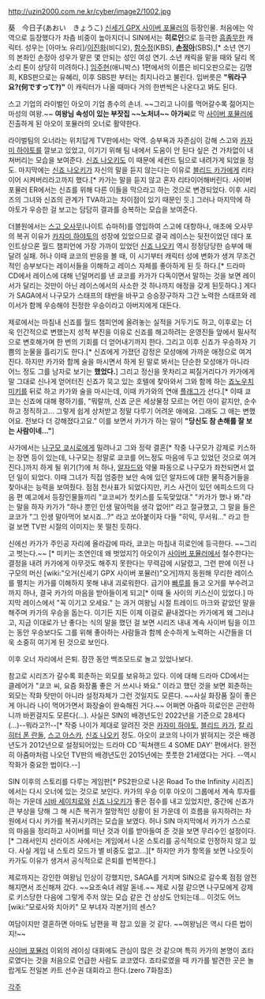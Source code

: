 http://uzin2000.com.ne.kr/cyber/image2/1002.jpg

葵　今日子(あおい　きょうこ)
[[신세기 GPX 사이버 포뮬러]]의 등장인물. 처음에는 악역으로 등장했다가 차츰 비중이 높아지더니 SIN에서는 '''히로인'''으로 등극한 [[흠좀무]]한 캐릭터.
성우는 [아마노 유리]/[[이진화]](비디오), [[함수정]](KBS), '''[[손정아]]'''(SBS),[* 소년 연기의 본좌인 손정아 성우가 맡은 몇 안되는 성인 여성 연기. 소년 캐릭을 맡을 때와 달리 목소리 톤이 상당히 미려하다.] [[임주현]](애니박스)
1편에서의 이름은 비디오판으로는 김명희, KBS판으로는 유혜리, 이후 SBS판 부터는 최지나라고 불린다. 입버릇은 '''"뭐라구요?(何ですって?)"''' 이 캐릭터가 나올 때마다 거의 한번씩은 나온다고 봐도 된다.

스고 기업의 라이벌인 아오이 기업 총수의 손녀. ~~그리고 나이를 먹어갈수록 젊어지는 마성의 여왕.~~
'''여왕님 속성이 있는 부잣집 ~~노처녀~~ 아가씨'''로 막 [[사이버 포뮬러]]에 진출하게 된 아오이 포뮬러의 오너로 활약한다.

라이벌팀의 오너라는 위치답게 TV판에서는 악역. 승부욕과 자존심이 강해 스고와 [[카자미 하야토]]를 깔보고 있었고, 이기기 위해 팀 내에서 도움이 안 된다 싶은 건 가차없이 내쳐버리는 모습을 보여준다. [[신죠 나오키]]도 이 때문에 세컨드 팀으로 내려가게 되었을 정도. 마지막에는 [[신죠 나오키]]가 자신의 말을 듣지 않는다는 이유로 [[블리드 카가]]에게 리타이어 시켜버리라고까지 했다.[* 카가는 말을 듣지 않고 혼자 리타이어해버린다. 사이버 포뮬러 ER에서는 신죠를 위해 다른 이들을 막으라고 하는 것으로 변경되었다. 이후 시리즈의 그녀와 신죠의 관계가 TVA하고는 차이점이 있기 때문인 듯.] 그러나 마지막에 하야토가 우승한 걸 보고는 담담히 결과를 승복하는 모습을 보여준다.

더블원에서는 [[스고 오사무]](나이트 슈마허)를 영입하여 스고에 대항하나, 애초에 오사무의 복귀 이유가 [[카자미 하야토]]의 성장에 있었으므로 결국 레이스는 뒷전이었던 데다 포인트상으론 월드 챔피언에 가장 가까이 있었던 [[신죠 나오키]] 역시 정정당당한 승부에 매달려 실패. 허나 이때 쿄코의 반응을 볼 때, 이 시기부터 캐릭터 성에 변화가 생겨 무조건적인 승부보다는 레이서들을 이해하고 레이스 자체를 좋아하게 된 듯 하다.[* 드라마 CD에서 레이스에 대해 넌덜머리를 낸 쿄코를 카가가 다독이면서 말하는 것을 보면 레이서가 달리는 것만이 아닌 레이스에서의 사소한 것 하나까지 애정을 갖게 된듯하다.] 게다가 SAGA에서 나구모가 스태프의 태반을 바꾸고 승승장구하자 그간 노력한 스태프와 레이서가 함께 우승해야 진정한 우승이라고 아버지에게 대든다.

제로에서는 마침내 신죠를 월드 챔피언에 올려놓는 실적을 거두기도 하고, 이후로는 더욱 인간적으로 변했는지 성적 부진을 이유로 신죠를 해고하려는 운영진들 앞에서 필사적으로 변호해가며 한 번의 기회를 더 얻어내기까지 한다. 그리고 이후 신죠가 우승하자 기쁨의 눈물을 흘리기도 한다.[* 신죠에게 가졌던 감정은 모성애에 가까운 애정으로 여겨진다. 하지만 카가와 함께 술을 마시면서 하게 된 말로 봐서는 단순한 모성애가 아니라 어느 정도 그를 남자로 보기는 '''했었다.'''] 그리고 정신을 못차리고 찌질거리다가 카가에게 말 그대로 신나게 얻어터진 신죠가 묵고 있는 호텔에 찾아와서 그와 함께 하는 [[죠노우치 미키]]를 뒤로 하고 카가와 술을 마시는데, 이때 카가와의 연애 [[플래그]]가 선다.[* 이때 쿄코는 신죠에 대해 평하기를, "뭐랄까, 신죠 군은 세상물정 모르는 어린 아이 같지만, 순수하고 정직하고... 그렇게 쉽게 상처받고 정말 다루기 어려운 애에요. 그래도 그 애는 변했어요. 전보다 더 강해졌다고요." 이를 보면서 카가가 하는 말이 '''"당신도 참 손해를 잘 보는 사람이네..."''']

사가에서는 [[나구모 쿄시로]]에게 밀려나고 그와 정략 결혼[* 작중 나구모가 강제로 키스하는 장면 등이 있는데, 나구모는 정말로 쿄코를 어느정도 마음에 두고 있었던 것으로 여겨진다.]까지 하게 될 위기(?)에 처 하나, [[알자드]]와 약물 파동으로 나구모가 좌천되면서 없던 일이 되었다. 이때 그녀가 직접 엄중한 보안 속에 있던 알자드에 대한 물적증거들을 찾아내는 능력을 보여줬다. 점점 천사표가 되었다지만, 키스 사건이 있던 에피소드의 다음 편 예고에서 등장인물들끼리 "쿄코씨가 첫키스를 도둑맞았대." "카가가 했나 봐."라는 말을 하자 카가가 "하나 뿐인 인생 말아먹을 생각 없어!" 라고 절규했고, 그 말을 들은 쿄코가 "그 인생 말아먹어 보시죠...?" 라고 쏘아붙이자 다들 "히익, 무서워..." 라고 한 걸 보면 TV판 시절의 이미지는 못 떨친 듯하다.

신에선 카가가 주인공 자리에 올라감에 따라, 쿄코는 마침내 히로인에 등극한다. ~~그리고 벗는다.~~ [* 미키는 조연인데 왜 벗었지?] 아오이가 [[사이버 포뮬러]]에서 철수한다는 결정을 내려 카가에게 아무것도 해주지 못한다는 무력감에 시달렸고, 그런 판에 이전 나구모의 머신 [wiki:"오거(신세기 GPX 사이버 포뮬러)"오거]까지 동원해 무리한 레이스를 펼치는 카가를 이해하지 못해 내내 괴로워한다. 급기야 [[빠루]]를 들고 오거를 부수려고까지 하나, 결국 카가의 마음을 받아들이게 되고[* 이때 둘 사이의 키스신이 있었다.] 마지막 레이스에서 "꼭 이기고 오세요." 는 과거 여왕님 시절 트레이드 마크와 같았던 말을 해주며 카가의 우승을 돕는다. 이기든 지든 이제 이걸로 끝내겠다는 카가에게 왜 그러냐고, 지금 이대로가 난 좋다는 식의 말을 했던 걸 보면 시리즈 내내 계속 사이버 팀을 이끄는 동안 우승보다도 그를 위해 좋아하는 사람들과 함께 순수하게 노력하는 시간들을 더욱 소중히 여기게 된 것으로 보인다. 

이후 오너 자리에서 은퇴. 잠깐 동안 백조모드로 놀고 있었나보다.

참고로 시리즈가 갈수록 회춘하는 외모를 보유하고 있다. 이에 대해 드라마 CD에서는 클레어가 "쿄코 씨, 요즘 화장품 좋은 거 쓰시나 봐요." 이라고 했던 것을 보면 회춘하는 외모는 작화 탓만이 아니라 설정자체가 그런 것일지도 모른다. ~~사실 화장품 질이 좋은 게 아니라 나이 먹어가면서 화장술이 완숙해진 거다.~~ 어쩌면 아줌마 히로인은 곤란하니까 바뀐걸지도 모른다(...). 사실은 SIN의 배경년도인 2022년을 기준으로 28세다(...)--뭐라고?!--[* 작중 나이가 제대로 알려진 것은 [[카자미 하야토]], [[블리드 카가]], [[칼 리히터 폰 란돌]], [[스고 아스카]], [[신죠 나오키]] 정도. 아오이 쿄코의 나이가 밝혀지는 것은 배경년도가 2012년으로 설정되어있는 드라마 CD '픽쳐랜드 4 SOME DAY' 편에서다. 완전히 아줌마처럼 나오던 TV판의 배경년도인 2015년에는 풋풋한 21세였다는 거다. --역시 작화가 중요한 법이다.--]

SIN 이후의 스토리를 다루는 게임판[* PS2판으로 나온 Road To the Infinity 시리즈]에서는 다시 오너에 있는 것으로 보인다. 카가의 우승 이후 아오이 그룹에서 계속 투자를 하는 가운데 [[시바 세이치로]]와 [[신죠 나오키]]가 좋은 점수를 내고 있었지만, 중간에 신죠가 큰 부상을 당해 그 해 시즌 복귀가 절망적인 상황이 된 가운데 이 흐름을 유지하려는 차원에서 다시 카가를 복귀시키려는 모습을 보였다. 허나 SIN 마지막에서 카가가 스스로의 마음을 정리하고 사이버를 떠난 것과 이를 받아들여 준 것을 보면 무리수인 설정이다.[* 그래서인지 선라이즈 사에서는 게임에서 나온 스토리를 공식적으로 인정하지 않고 있다. 사실 게임 내 스토리 모드가 별 비중도 없고...][* 하지만 카가 항목을 보면 나오듯이 카가도 이유가 생겨서 공식적으로 은퇴를 번복한다.]

제로까지는 강인한 여왕님 인상이 강했지만, SAGA를 거치며 SIN으로 갈수록 점점 얌전해지면서 조신해져 갔다. ~~요조숙녀 레알 돋네.~~ 제로 시절 같으면 나구모에게 강제로 키스당한 다음에 그렇게 주저 앉는 모습 같은 건 상상도 안되는데... 이것도 어느 [wiki:"모로사와 치아키" 모 부녀자 각본가]의 센스?

여담이지만 결혼하면 아마도 남편을 꽉 잡고 있을 것 같다. ~~여왕님은 역시 다른 법이지!~~

[[사이버 포뮬러]] 이외의 레이싱 대회에도 관심이 많은 것 같으며 특히 카가의 본명이 죠타로였다는 것을 처음으로 언급한 사람도 쿄코였다. 죠타로였을 때 카가를 발견한 곳은 놀랍게도 전일본 카트 선수권 대회라고 한다.(zero 7화참조)


[[각주]]
